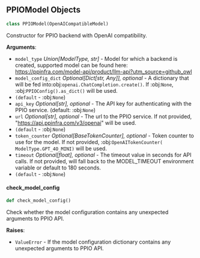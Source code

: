 <a id="camel.models.ppio_model"></a>

<a id="camel.models.ppio_model.PPIOModel"></a>

## PPIOModel Objects

```python
class PPIOModel(OpenAICompatibleModel)
```

Constructor for PPIO backend with OpenAI compatibility.

**Arguments**:

- `model_type` _Union[ModelType, str]_ - Model for which a backend is
  created, supported model can be found here:
  https://ppinfra.com/model-api/product/llm-api?utm_source=github_owl
- `model_config_dict` _Optional[Dict[str, Any]], optional_ - A dictionary
  that will be fed into:obj:`openai.ChatCompletion.create()`. If
  :obj:`None`, :obj:`PPIOConfig().as_dict()` will be used.
- `(default` - :obj:`None`)
- `api_key` _Optional[str], optional_ - The API key for authenticating with
  the PPIO service. (default: :obj:`None`)
- `url` _Optional[str], optional_ - The url to the PPIO service.
  If not provided, "https://api.ppinfra.com/v3/openai" will be used.
- `(default` - :obj:`None`)
- `token_counter` _Optional[BaseTokenCounter], optional_ - Token counter to
  use for the model. If not provided, :obj:`OpenAITokenCounter(
  ModelType.GPT_4O_MINI)` will be used.
- `timeout` _Optional[float], optional_ - The timeout value in seconds for
  API calls. If not provided, will fall back to the MODEL_TIMEOUT
  environment variable or default to 180 seconds.
- `(default` - :obj:`None`)

<a id="camel.models.ppio_model.PPIOModel.check_model_config"></a>

#### check\_model\_config

```python
def check_model_config()
```

Check whether the model configuration contains any
unexpected arguments to PPIO API.

**Raises**:

- `ValueError` - If the model configuration dictionary contains any
  unexpected arguments to PPIO API.

